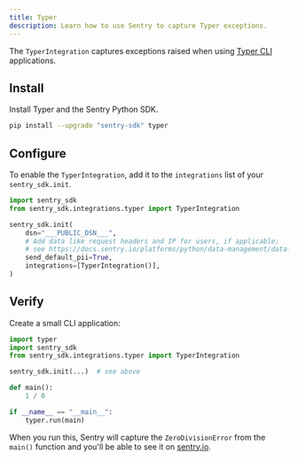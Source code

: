 ```yaml
---
title: Typer
description: Learn how to use Sentry to capture Typer exceptions.
---
```


The `TyperIntegration` captures exceptions raised when using [Typer CLI](https://typer.tiangolo.com/) applications.

## Install

Install Typer and the Sentry Python SDK.

```bash
pip install --upgrade "sentry-sdk" typer
```

## Configure

To enable the `TyperIntegration`, add it to the `integrations` list of your `sentry_sdk.init`. 

```python
import sentry_sdk
from sentry_sdk.integrations.typer import TyperIntegration

sentry_sdk.init(
    dsn="___PUBLIC_DSN___",
    # Add data like request headers and IP for users, if applicable;
    # see https://docs.sentry.io/platforms/python/data-management/data-collected/ for more info
    send_default_pii=True,
    integrations=[TyperIntegration()],
)
```

## Verify

Create a small CLI application:

```python
import typer
import sentry_sdk
from sentry_sdk.integrations.typer import TyperIntegration

sentry_sdk.init(...)  # see above

def main():
    1 / 0

if __name__ == "__main__":
    typer.run(main)
```

When you run this, Sentry will capture the `ZeroDivisionError` from the `main()`
function and you'll be able to see it on [sentry.io](https://sentry.io).
